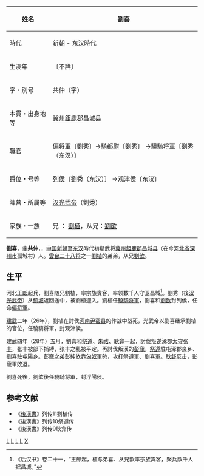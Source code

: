 {{no footnotes|time=2016-08-13T19:45:36+00:00}}
{{refimprove|time=2016-08-13T19:45:36+00:00}}

{| class="wikitable" style="float:right; font-size:smaller"
|-
! 姓名
| 劉喜 
|-
! 時代
| [[新朝|新朝]] - [[东汉|东汉]]時代 
|-
! 生没年
| 〔不詳〕
|-
! 字・別号
| 共仲（字）
|-
! 本貫・出身地等
| [[冀州|冀州]][[鉅鹿郡|鉅鹿郡]]昌城县
|-
! 職官
| 偏将軍〔劉秀〕→[[騎都尉|騎都尉]]〔劉秀〕
→驍騎将軍〔劉秀（东汉）〕
|-
! 爵位・号等
| [[列侯|列侯]]〔劉秀（东汉）〕
→观津侯〔东汉〕 
|-
! 陣营・所属等
| [[汉光武帝|汉光武帝]]（劉秀）
|-
! 家族・一族
| 兄 ： [[劉植_(漢朝)|劉植]]，从兄：[[刘歆_(骁骑将军)|劉歆]]
|}
'''劉喜'''，[[表字|字]]'''共仲'''，，[[中国|中国]][[新朝|新朝]]至[[东汉|东汉]]時代初期武将[[冀州|冀州]][[鉅鹿郡|鉅鹿郡]][[昌城县|昌城县]]（在今[[河北省|河北省]][[深州市|深州市]]孤城村）人。[[雲台二十八将|雲台二十八将]]之一[[劉植_(漢朝)|劉植]]的弟弟，从兄[[刘歆_(骁骑将军)|劉歆]]。

== 生平 ==

河北[[王郎|王郎]]起兵，劉喜随兄劉植，率宗族賓客，率领数千人守卫昌城<ref>《后汉书》卷二十一，“王郎起，植与弟喜、从兄歆率宗族宾客，聚兵数千人据昌城。”</ref>。劉秀（後[[汉光武帝|汉光武帝]]）从[[薊城|薊城]]返回途中，被劉植迎入。劉植任[[驍騎将軍|驍騎将軍]]，劉喜和[[刘歆_(骁骑将军)|劉歆]]封列侯，任命[[偏将軍|偏将軍]]。

[[建武_(漢)|建武]]二年（26年），劉植在討伐[[河南尹|河南尹]][[密县|密县]]的作战中战死，光武帝以劉喜继承劉植的官位，任驍騎将軍，封观津侯。

建武四年（28年）五月，劉喜和[[祭遵|祭遵]]、[[朱祜|朱祜]]、[[耿弇|耿弇]]一起，討伐叛逆涿郡[[太守|太守]][[张丰|张丰]]，张丰被部下捕縛，张丰之乱被平定。再討伐叛漢的[[彭寵|彭寵]]，[[祭遵|祭遵]]駐屯涿郡良乡、劉喜駐屯陽乡。彭寵之弟彭純依靠[[匈奴|匈奴]]軍勢，攻打祭遵軍、劉喜軍。[[耿舒|耿舒]]反击，彭寵軍敗退。

劉喜死後，劉歆後任驍騎将軍，封浮陽侯。

== 参考文献 ==
*《[[後漢書|後漢書]]》列传11劉植传
*《後漢書》列传10祭遵传
*《後漢書》列传9耿弇传

[[Category:东汉偏将军|L]]
[[Category:东汉骁骑将军|L]]
[[Category:东汉列侯|L]]
[[Category:深州人|L]]
[[Category:刘姓|X]]